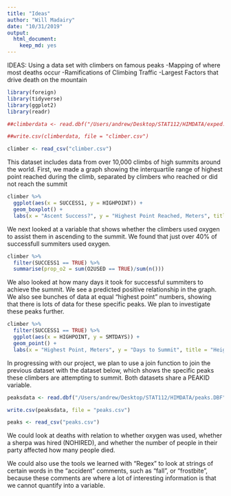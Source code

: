 ```yaml
---
title: "Ideas"
author: "Will Madairy"
date: "10/31/2019"
output: 
  html_document:
    keep_md: yes
---
```


IDEAS:
Using a data set with climbers on famous peaks
-Mapping of where most deaths occur
-Ramifications of Climbing Traffic
-Largest Factors that drive death on the mountain

```r
library(foreign)
library(tidyverse)
library(ggplot2)
library(readr)
```

```r
##climberdata <- read.dbf("/Users/andrew/Desktop/STAT112/HIMDATA/exped.DBF")
```

```r
##write.csv(climberdata, file = "climber.csv")
```

```r
climber <- read_csv("climber.csv")
```

This dataset includes data from over 10,000 climbs of high summits around the world. First, we made a graph showing the interquartile range of highest point reached during the climb, separated by climbers who reached or did not reach the summit
```r
climber %>%
  ggplot(aes(x = SUCCESS1, y = HIGHPOINT)) +
  geom_boxplot() +
  labs(x = "Ascent Success?", y = "Highest Point Reached, Meters", title = "How Far Did Climbers Make It?", subtitle = "based on success or failure of summit")
```

We next looked at a variable that shows whether the climbers used oxygen to assist them in ascending to the summit. We found that just over 40% of successfull summiters used oxygen.
```r
climber %>%
  filter(SUCCESS1 == TRUE) %>%
  summarise(prop_o2 = sum(O2USED == TRUE)/sum(n()))
```

We also looked at how many days it took for successful summiters to achieve the summit. We see a predicted positive relationship in the graph. We also see bunches of data at equal "highest point" numbers, showing that there is lots of data for these specific peaks. We plan to investigate these peaks further.
```r
climber %>%
  filter(SUCCESS1 == TRUE) %>%
  ggplot(aes(x = HIGHPOINT, y = SMTDAYS)) +
  geom_point() +
  labs(x = "Highest Point, Meters", y = "Days to Summit", title = "Height of Summit vs. How Long it Took to Summit", subtitle = "data filtered so summmit success = TRUE")
```

In progressing with our project, we plan to use a join function to join the previous dataset with the dataset below, which shows the specific peaks these climbers are attempting to summit. Both datasets share a PEAKID variable.
```r
peaksdata <- read.dbf("/Users/andrew/Desktop/STAT112/HIMDATA/peaks.DBF")
```

```r
write.csv(peaksdata, file = "peaks.csv")
```

```r
peaks <- read_csv("peaks.csv")
```


We could look at deaths with relation to whether oxygen was used, whether a sherpa was hired (NOHIRED), and whether the number of people in their party affected how many people died.

We could also use the tools we learned with "Regex" to look at strings of certain words in the "accident" comments, such as "fall", or "frostbite", because these comments are where a lot of interesting information is that we cannot quantify into a variable. 